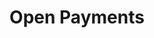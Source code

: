 ﻿---
title: Open Payments
description: Open Payments es un estándar de API abierta que pueden aplicar las entidades de servicios de cuentas para facilitar la interoperabilidad en la configuración y realización de pagos para diferentes casos de uso.
template: splash
hero:
  tagline: Open Payments es un estándar de API abierta que pueden aplicar las entidades de servicios de cuentas para facilitar la interoperabilidad en la configuración y realización de pagos para diferentes casos de uso.
  actions:
    - text: Lea los documentos de Open Payments
      link: /es/overview/getting-started/
      icon: open-book
      variant: primary
      attrs:
        data-umami-event: Página de inicio - Documentos de OP
    - text: Ver en GitHub
      icon: external
      link: https://github.com/interledger/open-payments
      attrs:
        data-umami-event: ES Landing page - OP GitHub
---

